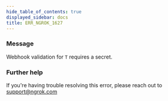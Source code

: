 ```yaml
---
hide_table_of_contents: true
displayed_sidebar: docs
title: ERR_NGROK_1627
---
```


### Message

Webhook validation for `T` requires a secret.

### Further help

If you're having trouble resolving this error, please reach out to [support@ngrok.com](mailto:support@ngrok.com?subject=Help%20with%20ERR_NGROK_1627)
